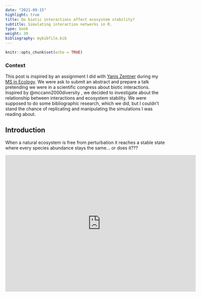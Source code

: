 ```yaml
---
date: "2021-09-15"
highlight: true
title: Do biotic interactions affect ecosystem stability? 
subtitle: Simulating interaction networks in R. 
type: book
weight: 30
bibliography: mybibfile.bib
---
```


```r
knitr::opts_chunk$set(echo = TRUE)
```


### Context <i class="fa fa-map-marked-alt"></i>
This post is inspired by an assignment I did with [Yanis Zentner](https://www.linkedin.com/in/yaniszentnermurlans/?originalSubdomain=es) during my  [MS in Ecology](https://www.ub.edu/web/ub/en/estudis/oferta_formativa/master_universitari/fitxa/E/M2203/index.html).  We were ask to submit an abstract and prepare a talk pretending we were in a scientific congress about biotic interactions. Inspired by @mccann2000diversity , we decided to investigate about the relationship between interactions and ecosystem stability. We were supposed to do some bibliographic research, which we did, but I couldn't stand the chance of replicating and manipulating the simulations I was reading about.


## Introduction

When a natural ecosystem is free from perturbation it reaches a stable state where every species abundance stays the same... or does it???

<center>
<iframe width="600" height="430" src="https://www.youtube.com/embed/G4qt5cSSf9Q" frameborder="0" allow="accelerometer; autoplay=1; clipboard-write; encrypted-media; gyroscope; picture-in-picture" allowfullscreen></iframe>
</center>

